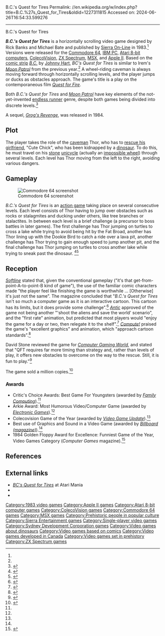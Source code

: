 B.C.'s Quest for Tires
Permalink: //en.wikipedia.org/w/index.php?title=B.C.%27s_Quest_for_Tires&oldid=1227311815
Accessed on: 2024-06-26T16:54:33.599276



------
B.C.'s Quest for Tires
{{Short description|1983 video game}}
{{Infobox video game
|title     = B.C.'s Quest for Tires
|image     = BC's Quest For Tires.jpg
|developer = [[Sydney Development Corporation|Sydney Development]]
|publisher = [[Sierra On-Line]]
|designer  = Rick Banks<br>Michael Bate<ref name="giantlist"/>
|programmer= Chuck Benton (C64, Atari)
|engine    =
|released  = 1983
|genre     = [[Action game|Action]]
|modes     = [[Single-player]]
|platforms = [[Apple II]], [[Atari 8-bit]], [[ColecoVision]], [[Commodore 64]], [[IBM PC]], [[MSX]], [[ZX Spectrum]]
}}

'''''B.C.'s Quest for Tires''''' is a horizontally scrolling video game designed by Rick Banks and Michael Bate and published by [[Sierra On-Line]] in 1983.<ref name="giantlist"/> Versions were released for the [[Commodore 64]], [[IBM PC]], [[Atari 8-bit computers]], [[ColecoVision]], [[ZX Spectrum]], [[MSX]], and [[Apple II]]. Based on the [[comic strip]] ''[[B.C. (comic strip)|B.C.]]'' by [[Johnny Hart]], ''BC's Quest for Tires'' is similar to Irem's ''[[Moon Patrol]]'' from the previous year.<ref name="antic198403"/> A wheel-riding caveman is always moving forward through horizontally scrolling levels, and the player jumps or ducks as obstacles approach. The  game's title is a play on the contemporaneous film ''[[Quest for Fire (film)|Quest for Fire]]''.

Both ''B.C.'s Quest for Tires'' and ''[[Moon Patrol]]'' have key elements of the not-yet-invented [[endless runner]] genre, despite both games being divided into discrete levels.<ref>{{cite magazine | url=https://www.newyorker.com/tech/annals-of-technology/dont-stop-the-game-that-conquered-smartphones | title=Don't Stop: The Game That Conquered Smartphones | magazine=[[The New Yorker]] | date=7 June 2013 }}</ref>

A sequel, ''[[B.C. II: Grog's Revenge|Grog's Revenge]]'', was released in 1984.

==Plot==
The player takes the role of the [[caveman]] Thor, who has to [[Damsel in distress|rescue his girlfriend]], "Cute Chick", who has been kidnapped by a [[dinosaur]]. To do this, he must travel on his [[Rock (geology)|stone]] [[unicycle]] (actually an [[impossible wheel]]) through several levels. Each level has Thor moving from the left to the right, avoiding various dangers.

==Gameplay==
[[File:Quest For Tires Screenshot.png|thumb|left|Commodore 64 screenshot]]

''B.C.'s Quest for Tires'' is an [[action game]] taking place on several consecutive levels. Each level consists of Thor having to jump over obstacles such as rocks or stalagmites and ducking under others, like tree branches or stalactites. In between each level is a brief challenge (a precursor to boss battles in later games). The first challenge has Thor jumping on turtles to cross a lake while trying to avoid being hit by the Fat Broad, another has Thor lining up with the Dookie Bird to catch a ride over a lava pit, another challenge has Thor trying to gain enough speed to jump another pit, and the final challenge has Thor jumping on turtles to cross another lake while trying to sneak past the dinosaur. <ref name="jump">{{cite web |title="JUMP! SUCKER" A review of B. C.'s Quest for Tires for the Commodore 64 |url=http://www.rarityguide.com/articles/articles/49/1/JUMP-SUCKER-A-review-of-B-Cs-Quest-for-Tires-for-the-Commodore-64/Page1.html |website=Rarity Guide |date=December 3, 2008}}</ref><ref>{{cite web | url=http://www.atarimania.com/game-atari-400-800-xl-xe-bc-s-quest-for-tires_s566.html | title=Atari 400 800 XL XE BC's Quest for Tires : Scans, dump, download, screenshots, ads, videos, catalog, instructions, roms }}</ref>

==Reception==
''[[Softline (magazine)|Softline]]'' stated that, given the conventional gameplay ("it's that get-from-point-A-to-point-B kind of game"), the use of the familiar comic characters made "the player feel like finishing the game is worthwhile ... [Otherwise] it's just not the same". The magazine concluded that "''B.C.'s Quest for Tires'' isn't so much a computer game as it is an interactive cartoon. This cartoon has its limits, but it does provide some challenge".<ref name="yuen19831112">{{cite news | url=http://www.cgwmuseum.org/galleries/index.php?year=1983&pub=6&id=14 | title=B.C.'s Quest for Tires | work=Softline | date=Nov–Dec 1983 | access-date=29 July 2014 | author=Yuen, Matt | pages=21–22}}</ref> ''[[Antic (magazine)|Antic]]'' approved of the game not being another "'shoot the aliens and save the world' scenario", and the "first rate" animation, but predicted that most players would "enjoy the game for a day or two, then relegate it to the shelf".<ref name="antic198403">{{Cite journal |last=Bernstein |first=Harvey |date = March 1984|title=Product Reviews |url=http://www.atarimagazines.com/v2n12/productreviews.html |journal=Antic}}</ref> ''[[Compute!]]'' praised the game's "excellent graphics" and animation, which "approach cartoon standards".<ref name="trunzo198404">{{cite news | url=https://archive.org/stream/1984-04-compute-magazine/Compute_Issue_047_1984_Apr#page/n100/mode/1up | title=B.C.'s Quest for Tires | work=Compute! |date = April 1984| access-date=8 January 2015 | author=Trunzo, James V. | pages=99–100}}</ref>

David Stone reviewed the game for ''[[Computer Gaming World]]'', and stated that "QFT requires far more timing than strategy and, rather than levels of play, it offers new obstacles to overcome on the way to the rescue. Still, it is fun to play."<ref name="CGW18">{{cite magazine |last=Stone |first=David |title=Atari Playfield |magazine=Computer Gaming World |date=October 1984 |volume=1 |issue=18 |pages=25}}</ref>

The game sold a million copies.<ref>{{cite web|first=Nichole|last=McGill|url=https://www.newspapers.com/article/the-ottawa-citizen/130054408/|archiveurl=https://web.archive.org/web/20230816052449/https://www.newspapers.com/article/the-ottawa-citizen/130054408/|title=Cutting Edge|newspaper=[[Ottawa Citizen]]|page=49|archivedate=August 16, 2023|date=March 10, 1997|accessdate=August 16, 2023|via=[[Newspapers.com]]}}</ref>

===Awards===
* Critic's Choice Awards: Best Game For Youngsters (awarded by ''[[Family Computing]]'').<ref name=jump/>
* Arkie Award: Most Humorous Video/Computer Game (awarded by ''[[Electronic Games]]'').<ref name=jump/>
* Colecovision Game of the Year (awarded by ''[[Computer Entertainer|Video Game Update]]'').<ref name=jump/>
* Best use of Graphics and Sound in a Video Game (awarded by ''[[Billboard (magazine)]]'').<ref name=jump/>
* 1984 Golden Floppy Award for Excellence: Funniest Game of the Year, Video Games Category (''Computer Games'' magazine).<ref>{{Cite journal|date=July–August 1984|title=1984 Golden Floppy Award for Excellence|journal=Computer Games|page= 19}}</ref>

==References==
{{reflist|refs=<ref name="giantlist">{{cite web|title=The Giant List of Classic Game Programmers|url=https://dadgum.com/giantlist/|last1=Hague|first1=James}}</ref>
}}

==External links==
* [http://www.atarimania.com/game-atari-400-800-xl-xe-bc-s-quest-for-tires_s566.html ''BC's Quest for Tires''] at Atari Mania
* {{lemon64 game|id=245|name=BC's Quest for Tires}}
* {{WoS_game|id=0000477}}

{{Use dmy dates|date=June 2017}}
{{DEFAULTSORT:B.C.'S Quest For Tires}}
[[Category:1983 video games]]
[[Category:Apple II games]]
[[Category:Atari 8-bit computer games]]
[[Category:ColecoVision games]]
[[Category:Commodore 64 games]]
[[Category:MSX games]]
[[Category:Prehistoric people in popular culture]]
[[Category:Sierra Entertainment games]]
[[Category:Single-player video games]]
[[Category:Sydney Development Corporation games]]
[[Category:Video games about dinosaurs]]
[[Category:Video games based on comics]]
[[Category:Video games developed in Canada]]
[[Category:Video games set in prehistory]]
[[Category:ZX Spectrum games]]